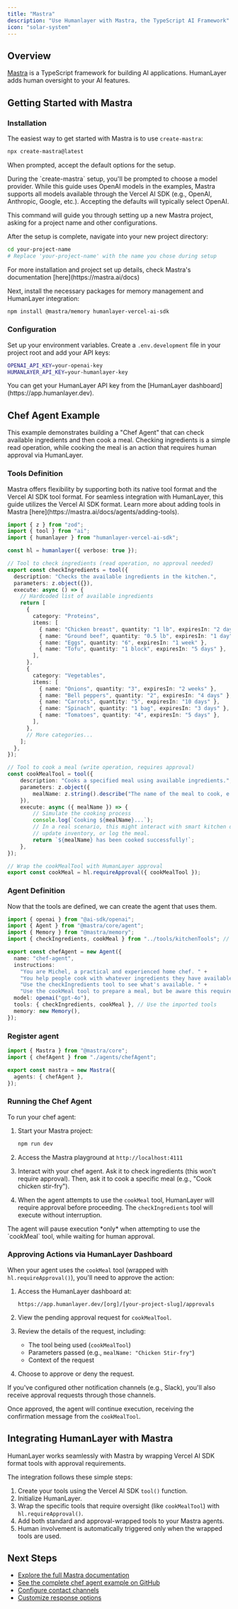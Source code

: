 ```yaml
---
title: "Mastra"
description: "Use Humanlayer with Mastra, the TypeScript AI Framework"
icon: "solar-system"
---
```


## Overview

[Mastra](https://mastra.ai) is a TypeScript framework for building AI applications. HumanLayer adds human oversight to your AI features.

## Getting Started with Mastra

### Installation

The easiest way to get started with Mastra is to use `create-mastra`:

```bash
npx create-mastra@latest
```

When prompted, accept the default options for the setup.

<Tip>
  During the `create-mastra` setup, you'll be prompted to choose a model provider. While this guide uses OpenAI models in the examples, Mastra supports all models available through the Vercel AI SDK (e.g., OpenAI, Anthropic, Google, etc.). Accepting the defaults will typically select OpenAI.
</Tip>

This command will guide you through setting up a new Mastra project, asking for a project name and other configurations.

After the setup is complete, navigate into your new project directory:

```bash
cd your-project-name
# Replace 'your-project-name' with the name you chose during setup
```

<Tip>
  For more installation and project set up details, check Mastra's documentation
  [here](https://mastra.ai/docs)
</Tip>

Next, install the necessary packages for memory management and HumanLayer integration:

```bash
npm install @mastra/memory humanlayer-vercel-ai-sdk
```

### Configuration

Set up your environment variables. Create a `.env.development` file in your project root and add your API keys:

```bash .env.development
OPENAI_API_KEY=your-openai-key
HUMANLAYER_API_KEY=your-humanlayer-key
```

<Tip>
  You can get your HumanLayer API key from the [HumanLayer dashboard](https://app.humanlayer.dev).
</Tip>

## Chef Agent Example

This example demonstrates building a "Chef Agent" that can check available ingredients and then cook a meal. Checking ingredients is a simple read operation, while cooking the meal is an action that requires human approval via HumanLayer.

### Tools Definition

<Tip>
  Mastra offers flexibility by supporting both its native tool format and the Vercel AI SDK tool format. For seamless integration with HumanLayer, this guide utilizes the Vercel AI SDK format. Learn more about adding tools in Mastra [here](https://mastra.ai/docs/agents/adding-tools).
</Tip>

```typescript src/mastra/tools/kitchenTools.ts
import { z } from "zod";
import { tool } from "ai";
import { humanlayer } from "humanlayer-vercel-ai-sdk";

const hl = humanlayer({ verbose: true });

// Tool to check ingredients (read operation, no approval needed)
export const checkIngredients = tool({
  description: "Checks the available ingredients in the kitchen.",
  parameters: z.object({}),
  execute: async () => {
    // Hardcoded list of available ingredients
    return [
      {
        category: "Proteins",
        items: [
          { name: "Chicken breast", quantity: "1 lb", expiresIn: "2 days" },
          { name: "Ground beef", quantity: "0.5 lb", expiresIn: "1 day" },
          { name: "Eggs", quantity: "6", expiresIn: "1 week" },
          { name: "Tofu", quantity: "1 block", expiresIn: "5 days" },
        ],
      },
      {
        category: "Vegetables",
        items: [
          { name: "Onions", quantity: "3", expiresIn: "2 weeks" },
          { name: "Bell peppers", quantity: "2", expiresIn: "4 days" },
          { name: "Carrots", quantity: "5", expiresIn: "10 days" },
          { name: "Spinach", quantity: "1 bag", expiresIn: "3 days" },
          { name: "Tomatoes", quantity: "4", expiresIn: "5 days" },
        ],
      },
      // More categories...
    ];
  },
});

// Tool to cook a meal (write operation, requires approval)
const cookMealTool = tool({
    description: "Cooks a specified meal using available ingredients.",
    parameters: z.object({
        mealName: z.string().describe("The name of the meal to cook, e.g., 'Chicken Stir-fry'"),
    }),
    execute: async ({ mealName }) => {
        // Simulate the cooking process
        console.log(`Cooking ${mealName}...`);
        // In a real scenario, this might interact with smart kitchen devices,
        // update inventory, or log the meal.
        return `${mealName} has been cooked successfully!`;
    },
});

// Wrap the cookMealTool with HumanLayer approval
export const cookMeal = hl.requireApproval({ cookMealTool });

```

### Agent Definition

Now that the tools are defined, we can create the agent that uses them.

```typescript src/mastra/agents/chefAgent.ts
import { openai } from "@ai-sdk/openai";
import { Agent } from "@mastra/core/agent";
import { Memory } from "@mastra/memory";
import { checkIngredients, cookMeal } from "../tools/kitchenTools"; // Import the tools

export const chefAgent = new Agent({
  name: "chef-agent",
  instructions:
    "You are Michel, a practical and experienced home chef. " +
    "You help people cook with whatever ingredients they have available. " +
    "Use the checkIngredients tool to see what's available. " +
    "Use the cookMeal tool to prepare a meal, but be aware this requires approval.",
  model: openai("gpt-4o"),
  tools: { checkIngredients, cookMeal }, // Use the imported tools
  memory: new Memory(),
});
```

### Register agent

```typescript src/mastra/index.ts
import { Mastra } from "@mastra/core";
import { chefAgent } from "./agents/chefAgent";

export const mastra = new Mastra({
  agents: { chefAgent },
});
```

### Running the Chef Agent

To run your chef agent:

1. Start your Mastra project:

   ```bash
   npm run dev
   ```

2. Access the Mastra playground at `http://localhost:4111`

3. Interact with your chef agent. Ask it to check ingredients (this won't require approval). Then, ask it to cook a specific meal (e.g., "Cook chicken stir-fry").

4. When the agent attempts to use the `cookMeal` tool, HumanLayer will require approval before proceeding. The `checkIngredients` tool will execute without interruption.

<Warning>
  The agent will pause execution *only* when attempting to use the `cookMeal` tool, while waiting for human approval.
</Warning>

### Approving Actions via HumanLayer Dashboard

When your agent uses the `cookMeal` tool (wrapped with `hl.requireApproval()`), you'll need to approve the action:

1. Access the HumanLayer dashboard at:

   ```
   https://app.humanlayer.dev/[org]/[your-project-slug]/approvals
   ```

2. View the pending approval request for `cookMealTool`.

3. Review the details of the request, including:

   - The tool being used (`cookMealTool`)
   - Parameters passed (e.g., `mealName: "Chicken Stir-fry"`)
   - Context of the request

4. Choose to approve or deny the request.

<Info>
  If you've configured other notification channels (e.g., Slack), you'll also
  receive approval requests through those channels.
</Info>

Once approved, the agent will continue execution, receiving the confirmation message from the `cookMealTool`.

## Integrating HumanLayer with Mastra

<Check>
  HumanLayer works seamlessly with Mastra by wrapping Vercel AI SDK format tools
  with approval requirements.
</Check>

The integration follows these simple steps:

1. Create your tools using the Vercel AI SDK `tool()` function.
2. Initialize HumanLayer.
3. Wrap the specific tools that require oversight (like `cookMealTool`) with `hl.requireApproval()`.
4. Add both standard and approval-wrapped tools to your Mastra agents.
5. Human involvement is automatically triggered only when the wrapped tools are used.

## Next Steps

- [Explore the full Mastra documentation](https://mastra.ai/docs)
- [See the complete chef agent example on GitHub](https://github.com/akuya-ekorot/humanlayer-mastra)
- [Configure contact channels](/channels/introduction)
- [Customize response options](/core/customize-response-options)
